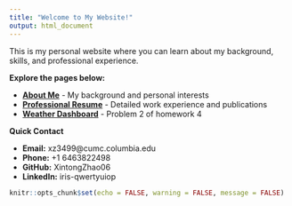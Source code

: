 ```yaml
---
title: "Welcome to My Website!"
output: html_document
---
```



This is my personal website where you can learn about my background, skills, and professional experience.

**Explore the pages below:**

- **[About Me](index.html)** - My background and personal interests
- **[Professional Resume](resume.html)** - Detailed work experience and publications
- **[Weather Dashboard](dashboard.html)** - Problem 2 of homework 4

**Quick Contact**

- **Email:** xz3499@cumc.columbia.edu
- **Phone:** +1 6463822498
- **GitHub:** XintongZhao06
- **LinkedIn:** iris-qwertyuiop


```r
knitr::opts_chunk$set(echo = FALSE, warning = FALSE, message = FALSE)
```
